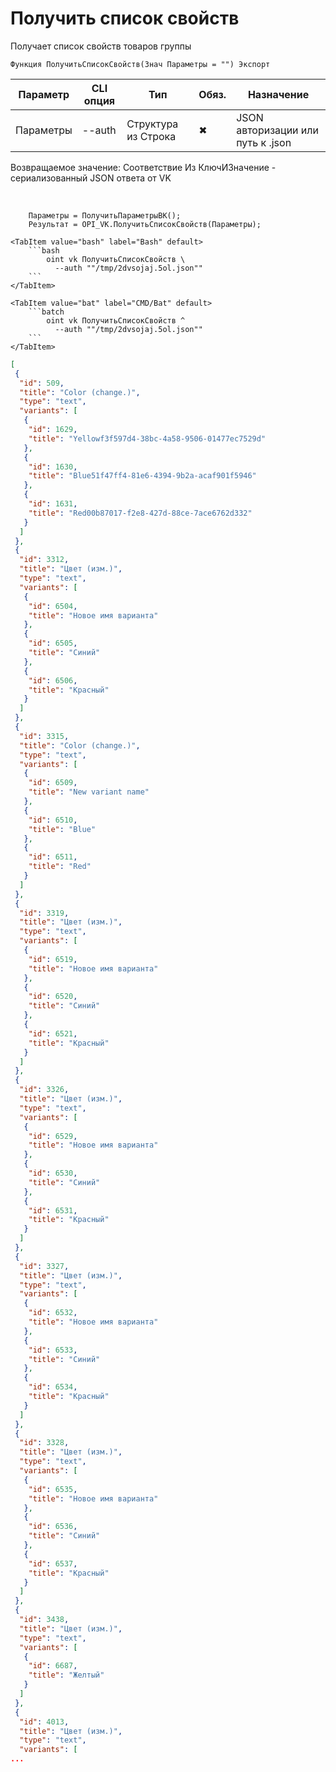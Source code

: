 ﻿---
sidebar_position: 1
description: Получить список свойств и другие функции для работы с VK в Открытом пакете интеграций - бесплатной open-source библиотеке интеграций для 1С:Предприятие 8, OneScript и CLI
keywords: [1C, 1С, 1С:Предприятие, 1С:Предприятие 8.3, API, Интеграция, Сервисы, Обмен, OneScript, CLI, VK]
---


# Получить список свойств
 Получает список свойств товаров группы



`Функция ПолучитьСписокСвойств(Знач Параметры = "") Экспорт`

  | Параметр | CLI опция | Тип | Обяз. | Назначение |
  |-|-|-|-|-|
  | Параметры | --auth | Структура из Строка | &#x2716; | JSON авторизации или путь к .json |

  
  Возвращаемое значение:   Соответствие Из КлючИЗначение - сериализованный JSON ответа от VK

<br/>




```bsl title="Пример использования для 1С:Предприятие/OneScript"
    Параметры = ПолучитьПараметрыВК();
    Результат = OPI_VK.ПолучитьСписокСвойств(Параметры);
```
    

 <Tabs>
  
    <TabItem value="bash" label="Bash" default>
        ```bash
            oint vk ПолучитьСписокСвойств \
              --auth ""/tmp/2dvsojaj.5ol.json""
        ```
    </TabItem>
  
    <TabItem value="bat" label="CMD/Bat" default>
        ```batch
            oint vk ПолучитьСписокСвойств ^
              --auth ""/tmp/2dvsojaj.5ol.json""
        ```
    </TabItem>
</Tabs>


```json title="Результат"
[
 {
  "id": 509,
  "title": "Color (change.)",
  "type": "text",
  "variants": [
   {
    "id": 1629,
    "title": "Yellowf3f597d4-38bc-4a58-9506-01477ec7529d"
   },
   {
    "id": 1630,
    "title": "Blue51f47ff4-81e6-4394-9b2a-acaf901f5946"
   },
   {
    "id": 1631,
    "title": "Red00b87017-f2e8-427d-88ce-7ace6762d332"
   }
  ]
 },
 {
  "id": 3312,
  "title": "Цвет (изм.)",
  "type": "text",
  "variants": [
   {
    "id": 6504,
    "title": "Новое имя варианта"
   },
   {
    "id": 6505,
    "title": "Синий"
   },
   {
    "id": 6506,
    "title": "Красный"
   }
  ]
 },
 {
  "id": 3315,
  "title": "Color (change.)",
  "type": "text",
  "variants": [
   {
    "id": 6509,
    "title": "New variant name"
   },
   {
    "id": 6510,
    "title": "Blue"
   },
   {
    "id": 6511,
    "title": "Red"
   }
  ]
 },
 {
  "id": 3319,
  "title": "Цвет (изм.)",
  "type": "text",
  "variants": [
   {
    "id": 6519,
    "title": "Новое имя варианта"
   },
   {
    "id": 6520,
    "title": "Синий"
   },
   {
    "id": 6521,
    "title": "Красный"
   }
  ]
 },
 {
  "id": 3326,
  "title": "Цвет (изм.)",
  "type": "text",
  "variants": [
   {
    "id": 6529,
    "title": "Новое имя варианта"
   },
   {
    "id": 6530,
    "title": "Синий"
   },
   {
    "id": 6531,
    "title": "Красный"
   }
  ]
 },
 {
  "id": 3327,
  "title": "Цвет (изм.)",
  "type": "text",
  "variants": [
   {
    "id": 6532,
    "title": "Новое имя варианта"
   },
   {
    "id": 6533,
    "title": "Синий"
   },
   {
    "id": 6534,
    "title": "Красный"
   }
  ]
 },
 {
  "id": 3328,
  "title": "Цвет (изм.)",
  "type": "text",
  "variants": [
   {
    "id": 6535,
    "title": "Новое имя варианта"
   },
   {
    "id": 6536,
    "title": "Синий"
   },
   {
    "id": 6537,
    "title": "Красный"
   }
  ]
 },
 {
  "id": 3438,
  "title": "Цвет (изм.)",
  "type": "text",
  "variants": [
   {
    "id": 6687,
    "title": "Желтый"
   }
  ]
 },
 {
  "id": 4013,
  "title": "Цвет (изм.)",
  "type": "text",
  "variants": [
...
```
